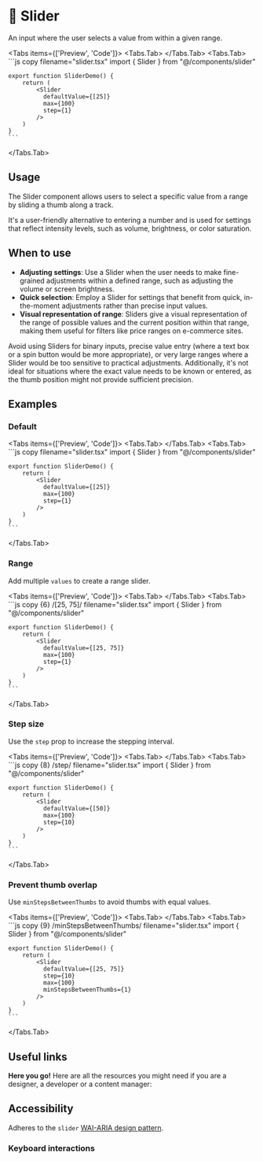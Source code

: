 
# 💠 Slider

An input where the user selects a value from within a given range.

<Tabs items={['Preview', 'Code']}>
  <Tabs.Tab>
    <SliderPreview />
  </Tabs.Tab>
  <Tabs.Tab>
    ```js copy filename="slider.tsx"
    import { Slider } from "@/components/slider"
 
    export function SliderDemo() {
        return (
            <Slider
              defaultValue={[25]}
              max={100}
              step={1}
            />
        )
    }
    ```
  </Tabs.Tab>
</Tabs>

## Usage

The Slider component allows users to select a specific value from a range by sliding a thumb along a track. 

It's a user-friendly alternative to entering a number and is used for settings that reflect intensity levels, such as volume, brightness, or color saturation.

## When to use
- **Adjusting settings**: Use a Slider when the user needs to make fine-grained adjustments within a defined range, such as adjusting the volume or screen brightness.
- **Quick selection**: Employ a Slider for settings that benefit from quick, in-the-moment adjustments rather than precise input values.
- **Visual representation of range**: Sliders give a visual representation of the range of possible values and the current position within that range, making them useful for filters like price ranges on e-commerce sites.

Avoid using Sliders for binary inputs, precise value entry (where a text box or a spin button would be more appropriate), or very large ranges where a Slider would be too sensitive to practical adjustments. Additionally, it's not ideal for situations where the exact value needs to be known or entered, as the thumb position might not provide sufficient precision.

## Examples

### Default

<Tabs items={['Preview', 'Code']}>
  <Tabs.Tab>
    <SliderPreview />
  </Tabs.Tab>
  <Tabs.Tab>
    ```js copy filename="slider.tsx"
    import { Slider } from "@/components/slider"
 
    export function SliderDemo() {
        return (
            <Slider
              defaultValue={[25]}
              max={100}
              step={1}
            />
        )
    }
    ```
  </Tabs.Tab>
</Tabs>

### Range

Add multiple `values` to create a range slider.

<Tabs items={['Preview', 'Code']}>
  <Tabs.Tab>
    <SliderRange />
  </Tabs.Tab>
  <Tabs.Tab>
    ```js copy {6} /[25, 75]/ filename="slider.tsx"
    import { Slider } from "@/components/slider"
 
    export function SliderDemo() {
        return (
            <Slider
              defaultValue={[25, 75]}
              max={100}
              step={1}
            />
        )
    }
    ```
  </Tabs.Tab>
</Tabs>

### Step size

Use the `step` prop to increase the stepping interval.

<Tabs items={['Preview', 'Code']}>
  <Tabs.Tab>
    <SliderStep />
  </Tabs.Tab>
  <Tabs.Tab>
    ```js copy {8} /step/ filename="slider.tsx"
    import { Slider } from "@/components/slider"
 
    export function SliderDemo() {
        return (
            <Slider
              defaultValue={[50]}
              max={100}
              step={10}
            />
        )
    }
    ```
  </Tabs.Tab>
</Tabs>

### Prevent thumb overlap

Use `minStepsBetweenThumbs` to avoid thumbs with equal values.

<Tabs items={['Preview', 'Code']}>
  <Tabs.Tab>
    <SliderOverlap />
  </Tabs.Tab>
  <Tabs.Tab>
    ```js copy {9} /minStepsBetweenThumbs/ filename="slider.tsx"
    import { Slider } from "@/components/slider"
 
    export function SliderDemo() {
        return (
            <Slider
              defaultValue={[25, 75]}
              step={10}
              max={100}
              minStepsBetweenThumbs={1}
            />
        )
    }
    ```
  </Tabs.Tab>
</Tabs>


## Useful links

**Here you go!** Here are all the resources you might need if you are a designer, a developer or a content manager:

<Cards className='mt-8'>
  <Card
    title="🤖 Storybook"
    href="https://www.stories.fusillo.aldente.design/?path=/docs/components-slider--documentation"
  />
  <Card
    title="🪄 Figma"
    href="https://www.figma.com/file/acdO58jx9zgGfkKu6htrx2/%F0%9F%94%B5-Fusillo-Design-System?type=design&node-id=540%3A8879&mode=design&t=7r34RfU06jHXNJDx-1"
  />
  <Card
    title="🐝 API Reference"
    href="https://www.radix-ui.com/primitives/docs/components/slider#api-reference"
  />
</Cards>  

## Accessibility

Adheres to the `slider` [WAI-ARIA design pattern](https://www.w3.org/WAI/ARIA/apg/patterns/slider-multithumb/).

### Keyboard interactions

<AccessibilityTable rows={sliderAccessibilityData} />